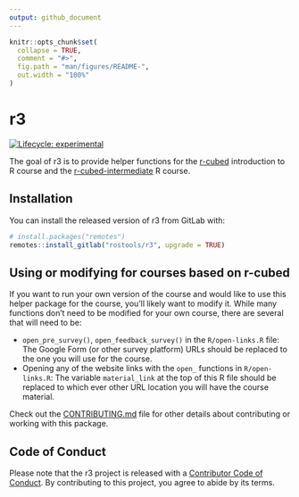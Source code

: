 ```yaml
---
output: github_document
---
```


<!-- README.md is generated from README.Rmd. Please edit that file -->

```r
knitr::opts_chunk$set(
  collapse = TRUE,
  comment = "#>",
  fig.path = "man/figures/README-",
  out.width = "100%"
)
```

# r3

<!-- badges: start -->
[![Lifecycle: experimental](https://img.shields.io/badge/lifecycle-experimental-orange.svg)](https://www.tidyverse.org/lifecycle/#experimental)
<!-- badges: end -->

The goal of r3 is to provide helper functions for the [r-cubed] introduction to R
course and the [r-cubed-intermediate] R course.

[r-cubed]: https://gitlab.com/rostools/r-cubed
[r-cubed-intermediate]: https://gitlab.com/rostools/r-cubed-intermediate

## Installation

You can install the released version of r3 from GitLab with:

``` r
# install.packages("remotes")
remotes::install_gitlab("rostools/r3", upgrade = TRUE)
```

## Using or modifying for courses based on r-cubed

If you want to run your own version of the course and would like to use this
helper package for the course, you'll likely want to modify it.
While many functions don't need to be modified for your own course,
there are several that will need to be:

- `open_pre_survey()`, `open_feedback_survey()` in the `R/open-links.R` file:
The Google Form (or other survey platform) URLs should be replaced to the one 
you will use for the course.
- Opening any of the website links with the `open_` functions in `R/open-links.R`:
The variable `material_link` at the top of this R file should be replaced to
which ever other URL location you will have the course material.

Check out the [CONTRIBUTING.md](CONTRIBUTING.md) file for other details about 
contributing or working with this package.

## Code of Conduct

Please note that the r3 project is released with a [Contributor Code of Conduct](https://contributor-covenant.org/version/1/0/0/CODE_OF_CONDUCT.html). By contributing to this project, you agree to abide by its terms.
